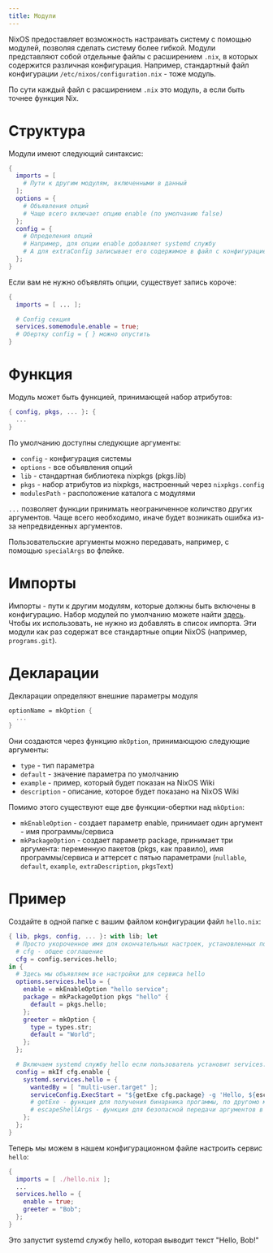 ```yaml
---
title: Модули
---
```


NixOS предоставляет возможность настраивать систему с помощью модулей, позволяя сделать систему более гибкой. Модули представляют собой отдельные файлы с расширением `.nix`, в которых содержится различная конфигурация. Например, стандартный файл конфигурации `/etc/nixos/configuration.nix` - тоже модуль.

<Callout>По сути каждый файл с расширением `.nix` это модуль, а если быть точнее функция Nix.</Callout>

# Структура

Модули имеют следующий синтаксис:
```nix
{
  imports = [
    # Пути к другим модулям, включенными в данный
  ];
  options = {
    # Объявления опций
    # Чаще всего включает опцию enable (по умолчанию false)
  };
  config = {
    # Определения опций
    # Например, для опции enable добавляет systemd службу
    # А для extraConfig записывает его содержимое в файл с конфигурацией
  };
}
```

Если вам не нужно объявлять опции, существует запись короче:
```nix
{
  imports = [ ... ];

  # Config секция
  services.somemodule.enable = true;
  # Обертку config = { } можно опустить
}
```

# Функция

Модуль может быть функцией, принимающей набор атрибутов:
```nix
{ config, pkgs, ... }: {
  ...
}
```

По умолчанию доступны следующие аргументы:
 - `config` - конфигурация системы
 - `options` - все объявления опций
 - `lib` - стандартная библиотека nixpkgs (pkgs.lib)
 - `pkgs` - набор атрибутов из nixpkgs, настроенный через `nixpkgs.config`
 - `modulesPath` - расположение каталога с модулями

`...` позволяет функции принимать неограниченное количство других аргументов. Чаще всего необходимо, иначе будет возникать ошибка из-за непредвиденных аргументов.

Пользовательские аргументы можно передавать, например, с помощью `specialArgs` во флейке.

# Импорты

Импорты - пути к другим модулям, которые должны быть включены в конфигурацию. Набор модулей по умолчанию можете найти [здесь](https://github.com/NixOS/nixpkgs/blob/master/nixos/modules/module-list.nix). Чтобы их использовать, не нужно из добавлять в список импорта. Эти модули как раз содержат все стандартные опции NixOS (например, `programs.git`).

# Декларации

Декларации определяют внешние параметры модуля
```nix
optionName = mkOption {
  ...
}
```

Они создаются через функцию `mkOption`, принимающюю следующие аргументы:
 - `type` - тип параметра
 - `default` - значение параметра по умолчанию
 - `example` - пример, который будет показан на NixOS Wiki
 - `description` - описание, которое будет показано на NixOS Wiki

Помимо этого существуют еще две функции-обертки над `mkOption`:
 - `mkEnableOption` - создает параметр enable, принимает один аргумент - имя программы/сервиса
 - `mkPackageOption` - создает параметр package, принимает три аргумента: переменную пакетов (pkgs, как правило), имя программы/сервиса и аттерсет с пятью параметрами (`nullable`, `default`, `example`, `extraDescription`, `pkgsText`)

# Пример

Создайте в одной папке с вашим файлом конфигурации файл `hello.nix`:
```nix title="hello.nix"
{ lib, pkgs, config, ... }: with lib; let
  # Просто укороченное имя для окончательных настроек, установленных пользователем
  # cfg - общее соглашение
  cfg = config.services.hello;
in {
  # Здесь мы объявляем все настройки для сервиса hello
  options.services.hello = {
    enable = mkEnableOption "hello service";
    package = mkPackageOption pkgs "hello" {
      default = pkgs.hello;
    };
    greeter = mkOption {
      type = types.str;
      default = "World";
    };
  };

  # Включаем systemd службу hello если пользователь установит services.hello.enable = true;
  config = mkIf cfg.enable {
    systemd.services.hello = {
      wantedBy = [ "multi-user.target" ];
      serviceConfig.ExecStart = "${getExe cfg.package} -g 'Hello, ${escapeShellArg cfg.greeter}!'";
      # getExe - функция для получения бинарника прогаммы, по другомо можно написать ${pkgs.hello}/bin/hello
      # escapeShellArgs - функция для безопасной передачи аргументов в оболочку
    };
  };
}
```

Теперь мы можем в нашем конфигурационном файле настроить сервис `hello`:
```nix
{
  imports = [ ./hello.nix ];
  ...
  services.hello = {
    enable = true;
    greeter = "Bob";
  };
}
```

Это запустит systemd службу hello, которая выводит текст "Hello, Bob!"

